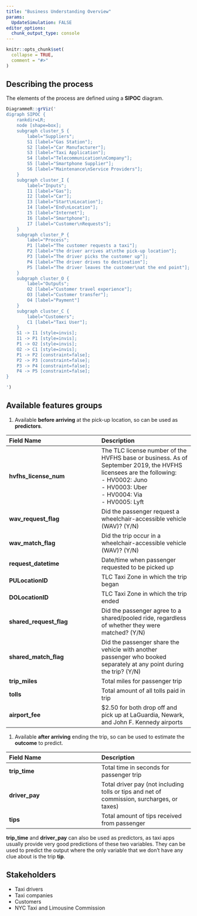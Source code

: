 ```yaml
---
title: "Business Understanding Overview"
params:
  UpdateSimulation: FALSE
editor_options: 
  chunk_output_type: console
---
```


```r
knitr::opts_chunk$set(
  collapse = TRUE,
  comment = "#>"
)
```

## Describing the process

The elements of the process are defined using a **SIPOC** diagram.

```r
DiagrammeR::grViz('
digraph SIPOC {
    rankdir=LR;
    node [shape=box];
    subgraph cluster_S {
        label="Suppliers";
        S1 [label="Gas Station"];
        S2 [label="Car Manufacturer"];
        S3 [label="Taxi Application"];
        S4 [label="Telecommunication\nCompany"];
        S5 [label="Smartphone Supplier"];
        S6 [label="Maintenance\nService Providers"];
    }
    subgraph cluster_I {
        label="Inputs";
        I1 [label="Gas"];
        I2 [label="Car"];
        I3 [label="Start\nLocation"];
        I4 [label="End\nLocation"];
        I5 [label="Internet"];
        I6 [label="Smartphone"];
        I7 [label="Customer\nRequests"];
    }
    subgraph cluster_P {
        label="Process";
        P1 [label="The customer requests a taxi"];
        P2 [label="the driver arrives at\nthe pick-up location"];
        P3 [label="The driver picks the customer up"];
        P4 [label="The driver drives to destination"];
        P5 [label="The driver leaves the customer\nat the end point"];
    }
    subgraph cluster_O {
        label="Outputs";
        O2 [label="Customer travel experience"];
        O3 [label="Customer transfer"];
        O4 [label="Payment"]
    }
    subgraph cluster_C {
        label="Customers";
        C1 [label="Taxi User"];
    }
    S1 -> I1 [style=invis];
    I1 -> P1 [style=invis];
    P1 -> O2 [style=invis];
    O2 -> C1 [style=invis];
    P1 -> P2 [constraint=false];
    P2 -> P3 [constraint=false];
    P3 -> P4 [constraint=false];
    P4 -> P5 [constraint=false];
}

')
```

## Available features groups

1. Available **before arriving** at the pick-up location, so can be used as **predictors**.

| **Field Name** | **Description** |
|:-----------------------------------|:-----------------------------------|
| **hvfhs_license_num** | The TLC license number of the HVFHS base or business. As of September 2019, the HVFHS licensees are the following: <br> - HV0002: Juno <br> - HV0003: Uber <br> - HV0004: Via <br> - HV0005: Lyft |
| **wav_request_flag** | Did the passenger request a wheelchair-accessible vehicle (WAV)? (Y/N) |
| **wav_match_flag** | Did the trip occur in a wheelchair-accessible vehicle (WAV)? (Y/N) |
| **request_datetime** | Date/time when passenger requested to be picked up |
| **PULocationID** | TLC Taxi Zone in which the trip began |
| **DOLocationID** | TLC Taxi Zone in which the trip ended |
| **shared_request_flag** | Did the passenger agree to a shared/pooled ride, regardless of whether they were matched? (Y/N) |
| **shared_match_flag** | Did the passenger share the vehicle with another passenger who booked separately at any point during the trip? (Y/N) |
| **trip_miles** | Total miles for passenger trip |
| **tolls** | Total amount of all tolls paid in trip |
| **airport_fee** | \$2.50 for both drop off and pick up at LaGuardia, Newark, and John F. Kennedy airports |

1. Available **after arriving** ending the trip, so can be used to estimate the **outcome** to predict.

| **Field Name** | **Description** |
|:-----------------------------------|:-----------------------------------|
| **trip_time** | Total time in seconds for passenger trip |
| **driver_pay** | Total driver pay (not including tolls or tips and net of commission, surcharges, or taxes) |
| **tips** | Total amount of tips received from passenger |


::: {.callout-note}
**trip_time** and **driver_pay** can also be used as predictors, as taxi apps usually provide very good predictions of these two variables. They can be used to predict the output where the only variable that we don't have any clue about is the trip **tip**.
:::


## Stakeholders

-   Taxi drivers
-   Taxi companies
-   Customers
-   NYC Taxi and Limousine Commission